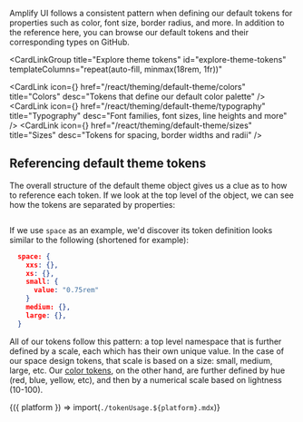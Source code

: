 
Amplify UI follows a consistent pattern when defining our default tokens for properties such as color, font size, border radius, and more. In addition to the reference here, you can browse our <Link isExternal href="https://github.com/aws-amplify/amplify-ui/tree/main/packages/ui/src/theme/tokens">default tokens</Link> and their corresponding types on GitHub.

<CardLinkGroup
  title="Explore theme tokens"
  id="explore-theme-tokens"
  templateColumns="repeat(auto-fill, minmax(18rem, 1fr))"
>
  <CardLink
    icon={<ColorsIcon />}
    href="/react/theming/default-theme/colors"
    title="Colors"
    desc="Tokens that define our default color palette"
  />
  <CardLink
    icon={<TypographyIcon />}
    href="/react/theming/default-theme/typography"
    title="Typography"
    desc="Font families, font sizes, line heights and more"
  />
  <CardLink
    icon={<SizesIcon />}
    href="/react/theming/default-theme/sizes"
    title="Sizes"
    desc="Tokens for spacing, border widths and radii"
  />
</CardLinkGroup>

## Referencing default theme tokens

The overall structure of the default theme object gives us a clue as to how to reference each token. If we look at the top level of the object, we can see how the tokens are separated by properties:

```typescript file=../../../../../../packages/ui/src/theme/tokens/index.ts#L25-L41

```

If we use `space` as an example, we'd discover its token definition looks similar to the following (shortened for example):

```json
  space: {
    xxs: {},
    xs: {},
    small: {
      value: "0.75rem"
    }
    medium: {},
    large: {},
  }
```

All of our tokens follow this pattern: a top level namespace that is further defined by a scale, each which has their own unique value. In the case of our space design tokens, that scale is based on a size: small, medium, large, etc. Our [color tokens](/react/theming/default-theme/colors#neutral), on the other hand, are further defined by hue (red, blue, yellow, etc), and then by a numerical scale based on lightness (10-100).

<Fragment>{({ platform }) => import(`./tokenUsage.${platform}.mdx`)}</Fragment>
